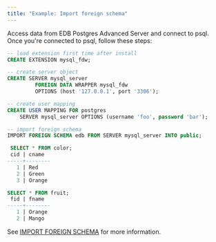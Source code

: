 ```yaml
---
title: "Example: Import foreign schema"
---
```


<div id="example_import_foreign_schema" class="registered_link"></div>

Access data from EDB Postgres Advanced Server and connect to psql. Once you're connected to psql, follow these steps:

```sql
-- load extension first time after install
CREATE EXTENSION mysql_fdw;

-- create server object
CREATE SERVER mysql_server
         FOREIGN DATA WRAPPER mysql_fdw
         OPTIONS (host '127.0.0.1', port '3306');

-- create user mapping
CREATE USER MAPPING FOR postgres
    SERVER mysql_server OPTIONS (username 'foo', password 'bar');

-- import foreign schema
IMPORT FOREIGN SCHEMA edb FROM SERVER mysql_server INTO public;

 SELECT * FROM color;
 cid | cname
-----+--------
   1 | Red
   2 | Green
   3 | Orange

SELECT * FROM fruit;
 fid | fname
-----+--------
   1 | Orange
   2 | Mango
```
See [IMPORT FOREIGN SCHEMA](configuring/#import-foreign-schema) for more information.